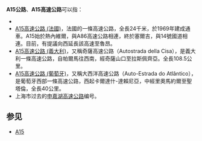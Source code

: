 '''A15公路'''、'''A15高速公路'''可以指：
* {{link-fr|A15高速公路 (比利时)|Autoroute A15 (Belgique)}}
* [[A15高速公路_(法國)|A15高速公路 (法國)]]，法國的一條高速公路，全長24千米，於1969年建成通車。A15始於熱內維爾，與A86高速公路相連，終於塞爾吉，與14號國道相連。目前，有提議向西延長該高速至魯昂。
* [[A15高速公路_(義大利)|A15高速公路 (義大利)]]，又稱奇薩高速公路（Autostrada della Cisa），是義大利一條高速公路，自帕爾馬往西南，經奇薩山口至拉斯佩齊亞。全長108.5公里。
* [[A15高速公路_(葡萄牙)|A15高速公路 (葡萄牙)]]，又稱大西洋高速公路（Auto-Estrada do Atlântico），是葡萄牙西部一條高速公路，西起卡爾達什-達賴尼亞，中經里奧馬約爾至聖塔倫，全長40公里。
* 上海市过去的[[申嘉湖高速公路|申嘉湖高速公路]]编号。
==参见==
*[[A15|A15]]

{{Roadindex}}